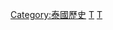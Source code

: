 {{Commonscat|Thailand by year}}

[[Category:泰國歷史|Category:泰國歷史]]
[[Category:各年份各國|T]]
[[Category:依年份劃分的亞洲|T]]